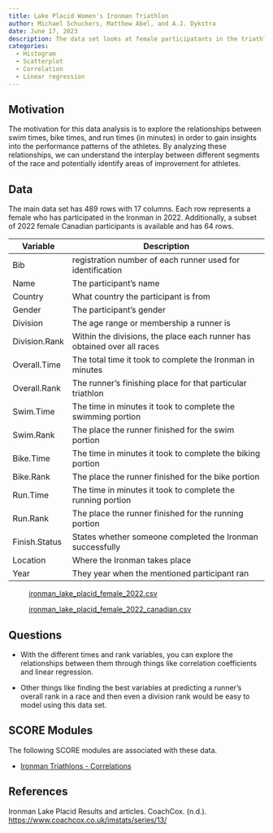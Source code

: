 ```yaml
---
title: Lake Placid Women's Ironman Triathlon
author: Michael Schuckers, Matthew Abel, and A.J. Dykstra
date: June 17, 2023
description: The data set looks at female participatants in the triathlon Ironman.
categories:
  - Histogram
  - Scatterplot
  - Correlation
  - Linear regression
---
```


## Motivation

The motivation for this data analysis is to explore the relationships between swim times, bike times, and run times (in minutes) in order to gain insights into the performance patterns of the athletes. By analyzing these relationships, we can understand the interplay between different segments of the race and potentially identify areas of improvement for athletes.

## Data

The main data set has 489 rows with 17 columns. Each row represents a female who has participated in the Ironman in 2022. Additionally, a subset of 2022 female Canadian participants is available and has 64 rows.

| Variable      | Description                                                             |
|---------------|-------------------------------------------------------------------------|
| Bib           | registration number of each runner used for identification              |
| Name          | The participant's name                                                  |
| Country       | What country the participant is from                                    |
| Gender        | The participant's gender                                                |
| Division      | The age range or membership a runner is                                 |
| Division.Rank | Within the divisions, the place each runner has obtained over all races |
| Overall.Time  | The total time it took to complete the Ironman in minutes               |
| Overall.Rank  | The runner's finishing place for that particular triathlon              |
| Swim.Time     | The time in minutes it took to complete the swimming portion            |
| Swim.Rank     | The place the runner finished for the swim portion                      |
| Bike.Time     | The time in minutes it took to complete the biking portion              |
| Bike.Rank     | The place the runner finished for the bike portion                      |
| Run.Time      | The time in minutes it took to complete the running portion             |
| Run.Rank      | The place the runner finished for the running portion                   |
| Finish.Status | States whether someone completed the Ironman successfully               |
| Location      | Where the Ironman takes place                                           |
| Year          | They year when the mentioned participant ran                            |

&NewLine;

:   [ironman_lake_placid_female_2022.csv](../data/ironman_lake_placid_female_2022.csv)

:   [ironman_lake_placid_female_2022_canadian.csv](../data/ironman_lake_placid_female_2022_canadian.csv)

## Questions

-   With the different times and rank variables, you can explore the relationships between them through things like correlation coefficients and linear regression.

-   Other things like finding the best variables at predicting a runner's overall rank in a race and then even a division rank would be easy to model using this data set.

## SCORE Modules

The following SCORE modules are associated with these data.

-   [Ironman Triathlons - Correlations](https://isle.stat.cmu.edu/SCORE/ironman_triathlon){target="_blank"}

## References

Ironman Lake Placid Results and articles. CoachCox. (n.d.). <https://www.coachcox.co.uk/imstats/series/13/>
